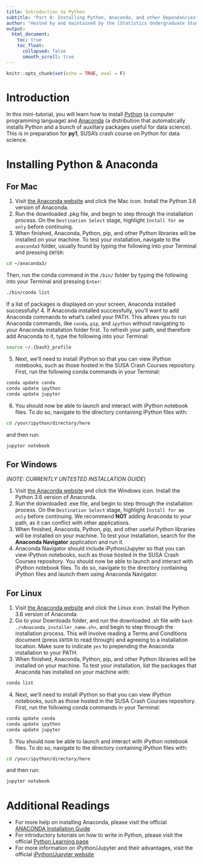 ```yaml
---
title: Introduction to Python
subtitle: "Part 0: Installing Python, Anaconda, and other Dependancies" 
author: "Hosted by and maintained by the [Statistics Undergraduate Students Association (SUSA)](https://susa.berkeley.edu)."
output: 
  html_document:
    toc: true
    toc_float:
      collapsed: false
      smooth_scroll: true
---
```


```r
knitr::opts_chunk$set(echo = TRUE, eval = F)
```

# Introduction

In this mini-tutorial, you will learn how to install [Python](https://www.python.org/) (a computer programming language) and [Anaconda](https://conda.io/docs/glossary.html#anaconda-glossary) (a distribution that automatically installs Python and a bunch of auxillary packages useful for data science). This is in preparation for **py1**, SUSA's crash course on Python for data science.

# Installing Python & Anaconda
## For Mac
1. Visit [the Anaconda website](https://www.anaconda.com/download/) and click the Mac icon. Install the Python 3.6 version of Anaconda.
2. Run the downloaded .pkg file, and begin to step through the installation process. On the `Destination Select` stage, highlight `Install for me only` before continuing. 
3. When finished, Anaconda, Python, pip, and other Python libraries will be installed on your machine. To test your installation, navigate to the `anaconda3` folder, usually found by typing the following into your Terminal and pressing `ENTER`:
```bash
cd ~/anaconda3/
```
Then, run the conda command in the `/bin/` folder by typing the following into your Terminal and pressing `Enter`:
```bash
./bin/conda list
```
If a list of packages is displayed on your screen, Anaconda installed successfully!
4. If Anaconda installed successfully, you'll want to add Anaconda commands to what's called your PATH. This allows you to run Anaconda commands, like `conda`, `pip`, and `ipython` without navigating to your Anaconda installation folder first. To refresh your path, and therefore add Anaconda to it, type the following into your Terminal:
```bash
source ~/.{bash}_profile
```
5. Next, we'll need to install iPython so that you can view iPython notebooks, such as those hosted in the SUSA Crash Courses repository.
First, run the following conda commands in your Terminal:
```bash
conda update conda
conda update ipython
conda update jupyter
```
6. You should now be able to launch and interact with iPython notebook files. To do so, navigate to the directory containing iPython files with:
```bash
cd /your/ipython/directory/here
```
and then run:
```bash
jupyter notebook
```

## For Windows
*(NOTE: CURRENTLY UNTESTED INSTALLATION GUIDE*)  

1. Visit [the Anaconda website](https://www.anaconda.com/download/) and click the Windows icon. Install the Python 3.6 version of Anaconda.  
2. Run the downloaded .exe file, and begin to step through the installation process. On the `Destination Select` stage, highlight `Install for me only` before continuing. We recommend **NOT** adding Anaconda to your path, as it can conflict with other applications.   
3. When finished, Anaconda, Python, pip, and other useful Python libraries will be installed on your machine. To test your installation, search for the **Anaconda Navigator** application and run it.  
4. Anaconda Navigator should include iPython/Jupyter so that you can view iPython notebooks, such as those hosted in the SUSA Crash Courses repository. You should now be able to launch and interact with iPython notebook files. To do so, navigate to the directory containing iPython files and launch them using Anaconda Navigator.  

## For Linux
1. Visit [the Anaconda website](https://www.anaconda.com/download/) and click the Linux icon. Install the Python 3.6 version of Anaconda.
2. Go to your Downloads folder, and run the downloaded .sh file with `bash ./<Anaconda_installer_name.sh>`, and begin to step through the installation process. This will involve reading a Terms and Conditions document (press `ENTER` to read through) and agreeing to a installation location. Make sure to indicate `yes` to prepending the Anaconda installation to your PATH.
3. When finished, Anaconda, Python, pip, and other Python libraries will be installed on your machine. To test your installation, list the packages that Anaconda has installed on your machine with:
```bash
conda list
```
4. Next, we'll need to install iPython so that you can view iPython notebooks, such as those hosted in the SUSA Crash Courses repository.
First, run the following conda commands in your Terminal:
```bash
conda update conda
conda update ipython
conda update jupyter
```
5. You should now be able to launch and interact with iPython notebook files. To do so, navigate to the directory containing iPython files with:
```bash
cd /your/ipython/directory/here
```
and then run:
```bash
jupyter notebook
```

# Additional Readings
- For more help on installing Anaconda, please visit the official [ANACONDA Installation Guide](https://docs.anaconda.com/anaconda/install)
- For introductory tutorials on how to write in Python, please visit the official [Python Learning page](http://docs.python-guide.org/en/latest/intro/learning/)
- For more information on iPython/Jupyter and their advantages, visit the official [iPython/Jupyter website](https://ipython.org/)
